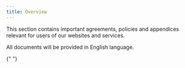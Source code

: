 ```yaml
---
title: Overview
---
```



This section contains important agreements, policies and appendices relevant for
users of our websites and services.

All documents will be provided in English language.

<Column>
  <ListWrapper title="Main documents">
    <ListElement
      link="/docs/legal/terms-of-service"
      type={ICONTYPE.POLICY}
      title="Terms of Service"
      description=""
    />
    <ListElement
      link="/docs/legal/data-processing-agreement"
      type={ICONTYPE.POLICY}
      title="Data Processing Agreement"
      description=""
    />
    <ListElement
      link="/docs/legal/privacy-policy"
      type={ICONTYPE.POLICY}
      title="Privacy Policy"
      description=""
    />
  </ListWrapper>
  <ListWrapper title="Service">
    <ListElement
      link="/docs/legal/service-level-description"
      type={ICONTYPE.SERVICE}
      title="Service Level"
      description="Service levels offered by ZITADEL Cloud"
    />
    <ListElement
      link="/docs/legal/terms-of-service-dedicated"
      type={ICONTYPE.SERVICE}
      title="Dedicated Instances"
      description="Terms and Conditions of dedicated Instances"
    />
  </ListWrapper>
  <ListWrapper title="Annexes">
    <ListElement
      link="/docs/legal/support-services"
      type={ICONTYPE.POLICY}
      title="Support Services"
      description="Support services offered by ZITADEL and CAOS Ltd."
    />
    <ListElement
      link="/docs/legal/acceptable-use-policy"
      type={ICONTYPE.POLICY}
      title="Acceptable Use Policy"
      description="Obligations while using ZITADEL Services"
    />
    <ListElement
      link="/docs/legal/rate-limit-policy"
      type={ICONTYPE.POLICY}
      title="Rate Limit Policy"
      description="How ZITADEL will use rate limiting"
    />
  </ListWrapper>
</Column>{" "}
